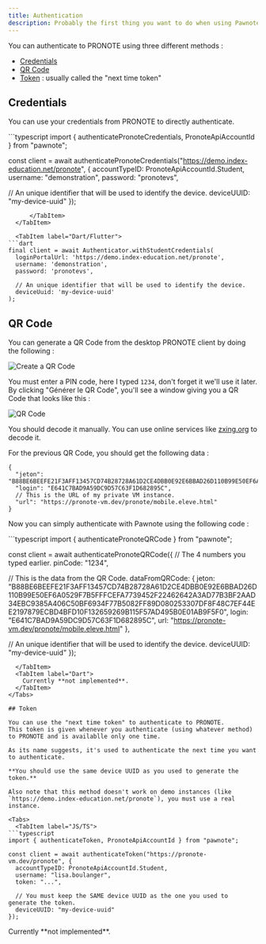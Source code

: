 ```yaml
---
title: Authentication
description: Probably the first thing you want to do when using Pawnote is authenticating to your account, otherwise you won't be able to do much.
---
```



You can authenticate to PRONOTE using three different methods :

- [Credentials](#credentials)
- [QR Code](#qr-code)
- [Token](#token) : usually called the "next time token"

## Credentials

You can use your credentials from PRONOTE to directly authenticate.

<Tabs>
  <TabItem label="JS/TS">
     <TabItem label="npm">
```typescript
import { authenticatePronoteCredentials, PronoteApiAccountId } from "pawnote";

const client = await authenticatePronoteCredentials("https://demo.index-education.net/pronote", {
  accountTypeID: PronoteApiAccountId.Student,
  username: "demonstration",
  password: "pronotevs",

  // An unique identifier that will be used to identify the device.
  deviceUUID: "my-device-uuid"
});
```
      </TabItem>
  </TabItem>

  <TabItem label="Dart/Flutter">
```dart
final client = await Authenticator.withStudentCredentials(
  loginPortalUrl: 'https://demo.index-education.net/pronote',
  username: 'demonstration',
  password: 'pronotevs',

  // An unique identifier that will be used to identify the device.
  deviceUuid: 'my-device-uuid'
);
```
  </TabItem>
</Tabs>

## QR Code

You can generate a QR Code from the desktop PRONOTE client by doing the following :

![Create a QR Code](../../../../assets/screenshots/pronote-qr-code-setup.png)

You must enter a PIN code, here I typed `1234`, don't forget it we'll use it later.
By clicking "Générer le QR Code", you'll see a window giving you a QR Code that looks like this :

![QR Code](../../../../assets/screenshots/pronote-qr-code.png)

You should decode it manually. You can use online services like [zxing.org](https://zxing.org/w/decode.jspx) to decode it.

For the previous QR Code, you should get the following data :

```jsonc
{
  "jeton": "B88BE6BEEFE21F3AFF13457CD74B28728A61D2CE4DBB0E92E6BBAD26D110B99E50EF6A0529F7B5FFFCEFA7739452F22462642A3AD77B3BF2AAD34EBC9385A406C50BF6934F77B5082FF89D080253307DF8F48C7EF44EE2197879ECBD4BFD10F132659269B115F57AD495B0E01AB9F5F0",
  "login": "E641C7BAD9A59DC9D57C63F1D682895C",
  // This is the URL of my private VM instance.
  "url": "https://pronote-vm.dev/pronote/mobile.eleve.html"
}
```

Now you can simply authenticate with Pawnote using the following code :

<Tabs>
  <TabItem label="JS/TS">
```typescript
import { authenticatePronoteQRCode } from "pawnote";

const client = await authenticatePronoteQRCode({
  // The 4 numbers you typed earlier.
  pinCode: "1234", 

  // This is the data from the QR Code.
  dataFromQRCode: {
    jeton: "B88BE6BEEFE21F3AFF13457CD74B28728A61D2CE4DBB0E92E6BBAD26D110B99E50EF6A0529F7B5FFFCEFA7739452F22462642A3AD77B3BF2AAD34EBC9385A406C50BF6934F77B5082FF89D080253307DF8F48C7EF44EE2197879ECBD4BFD10F132659269B115F57AD495B0E01AB9F5F0",
    login: "E641C7BAD9A59DC9D57C63F1D682895C",
    url: "https://pronote-vm.dev/pronote/mobile.eleve.html"
  },

  // An unique identifier that will be used to identify the device.
  deviceUUID: "my-device-uuid"
});
```
  </TabItem>
  <TabItem label="Dart">
    Currently **not implemented**.
  </TabItem>
</Tabs>

## Token

You can use the "next time token" to authenticate to PRONOTE.
This token is given whenever you authenticate (using whatever method) to PRONOTE and is availablle only one time.

As its name suggests, it's used to authenticate the next time you want to authenticate.

**You should use the same device UUID as you used to generate the token.**

Also note that this method doesn't work on demo instances (like `https://demo.index-education.net/pronote`), you must use a real instance.

<Tabs>
  <TabItem label="JS/TS">
```typescript
import { authenticateToken, PronoteApiAccountId } from "pawnote";

const client = await authenticateToken("https://pronote-vm.dev/pronote", {
  accountTypeID: PronoteApiAccountId.Student,
  username: "lisa.boulanger",
  token: "...",

  // You must keep the SAME device UUID as the one you used to generate the token.
  deviceUUID: "my-device-uuid"
});
```
  </TabItem>
  <TabItem label="Dart">
    Currently **not implemented**.
  </TabItem>
</Tabs>
